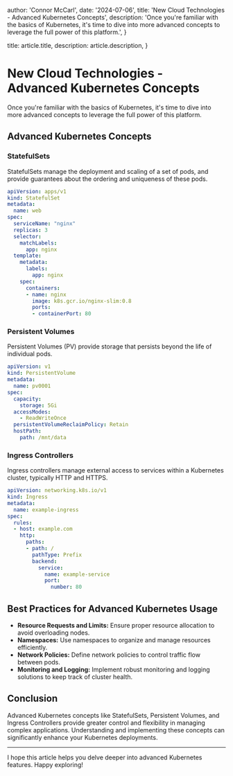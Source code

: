
  author: 'Connor McCarl',
  date: '2024-07-06',
  title: 'New Cloud Technologies - Advanced Kubernetes Concepts',
  description:
    'Once you\'re familiar with the basics of Kubernetes, it\'s time to dive into more advanced concepts to leverage the full power of this platform.',
}

  title: article.title,
  description: article.description,
}


# New Cloud Technologies - Advanced Kubernetes Concepts

Once you're familiar with the basics of Kubernetes, it's time to dive into more advanced concepts to leverage the full power of this platform.

## Advanced Kubernetes Concepts

### StatefulSets

StatefulSets manage the deployment and scaling of a set of pods, and provide guarantees about the ordering and uniqueness of these pods.

```yaml
apiVersion: apps/v1
kind: StatefulSet
metadata:
  name: web
spec:
  serviceName: "nginx"
  replicas: 3
  selector:
    matchLabels:
      app: nginx
  template:
    metadata:
      labels:
        app: nginx
    spec:
      containers:
      - name: nginx
        image: k8s.gcr.io/nginx-slim:0.8
        ports:
        - containerPort: 80
```

### Persistent Volumes

Persistent Volumes (PV) provide storage that persists beyond the life of individual pods.

```yaml
apiVersion: v1
kind: PersistentVolume
metadata:
  name: pv0001
spec:
  capacity:
    storage: 5Gi
  accessModes:
    - ReadWriteOnce
  persistentVolumeReclaimPolicy: Retain
  hostPath:
    path: /mnt/data
```

### Ingress Controllers

Ingress controllers manage external access to services within a Kubernetes cluster, typically HTTP and HTTPS.

```yaml
apiVersion: networking.k8s.io/v1
kind: Ingress
metadata:
  name: example-ingress
spec:
  rules:
  - host: example.com
    http:
      paths:
      - path: /
        pathType: Prefix
        backend:
          service:
            name: example-service
            port:
              number: 80
```

## Best Practices for Advanced Kubernetes Usage

- **Resource Requests and Limits:** Ensure proper resource allocation to avoid overloading nodes.
- **Namespaces:** Use namespaces to organize and manage resources efficiently.
- **Network Policies:** Define network policies to control traffic flow between pods.
- **Monitoring and Logging:** Implement robust monitoring and logging solutions to keep track of cluster health.

## Conclusion

Advanced Kubernetes concepts like StatefulSets, Persistent Volumes, and Ingress Controllers provide greater control and flexibility in managing complex applications. Understanding and implementing these concepts can significantly enhance your Kubernetes deployments.

---

I hope this article helps you delve deeper into advanced Kubernetes features. Happy exploring!